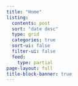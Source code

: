 ```yaml
---
title: "Home"
listing:
  contents: post
  sort: "date desc"
  type: grid
  categories: true
  sort-ui: false
  filter-ui: false
  feed: 
    type: partial
page-layout: full
title-block-banner: true
---
```


